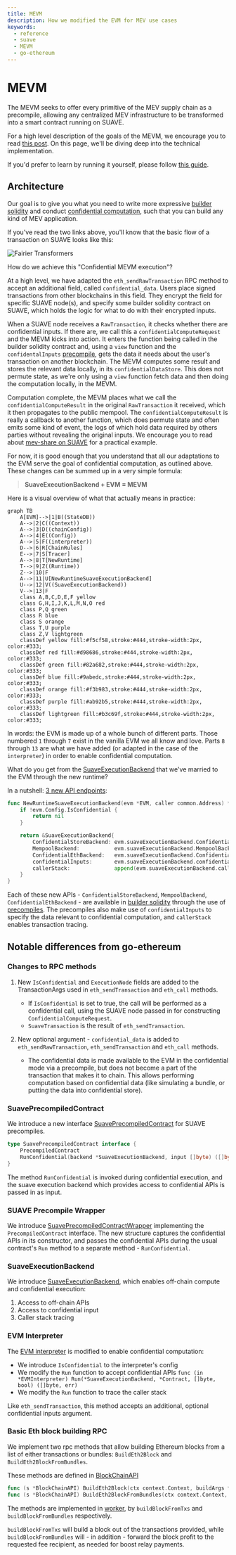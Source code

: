 ```yaml
---
title: MEVM
description: How we modified the EVM for MEV use cases
keywords:
  - reference
  - suave
  - MEVM
  - go-ethereum
---
```



# MEVM

The MEVM seeks to offer every primitive of the MEV supply chain as a precompile, allowing any centralized MEV infrastructure to be transformed into a smart contract running on SUAVE.

For a high level description of the goals of the MEVM, we encourage you to read [this post](https://writings.flashbots.net/mevm-suave-centauri-and-beyond). On this page, we'll be diving deep into the technical implementation.

If you'd prefer to learn by running it yourself, please follow [this guide](/how-to/run-suave).

## Architecture

Our goal is to give you what you need to write more expressive [builder solidity](/technical-details/builder-solidity/index) and conduct [confidential computation](/technical-details/confidential-computation/index), such that you can build any kind of MEV application.

If you've read the two links above, you'll know that the basic flow of a transaction on SUAVE looks like this:

<AlignItems horizontal="center" vertical="center" sideMargin={0}>
<div>
  <img alt="Fairier Transformers" src={require('/static/img/basic_flow_mevshare.png').default} />
</div>
</AlignItems>

How do we achieve this "Confidential MEVM execution"? 

At a high level, we have adapted the `eth_sendRawTransaction` RPC method to accept an additional field, called `confidential_data`. Users place signed transactions from other blockchains in this field. They encrypt the field for specific SUAVE node(s), and specify some builder solidity contract on SUAVE, which holds the logic for what to do with their encrypted inputs.

When a SUAVE node receives a `RawTransaction`, it checks whether there are confidential inputs. If there are, we call this a `confidentialComputeRequest` and the MEVM kicks into action. It enters the function being called in the builder solidity contract and, using a `view` function and the `confidentalInputs` [precompile](/technical-details/precompiles), gets the data it needs about the user's transaction on another blockchain. The MEVM computes some result and stores the relevant data locally, in its `confidentialDataStore`. This does not permute state, as we're only using a `view` function fetch data and then doing the computation locally, in the MEVM.

Computation complete, the MEVM places what we call the `confidentialComputeResult` in the original `RawTransaction` it received, which it then propagates to the public mempool. The `confidentialComputeResult` is really a callback to another function, which does permute state and often emits some kind of event, the logs of which hold data required by others parties without revealing the original inputs. We encourage you to read about [mev-share on SUAVE](/technical-details/builder-solidity/worked-examples/mev-share) for a practical example. 

For now, it is good enough that you understand that all our adaptations to the EVM serve the goal of confidential computation, as outlined above. These changes can be summed up in a very simple formula:

> **SuaveExecutionBackend + EVM = MEVM**

Here is a visual overview of what that actually means in practice:

```mermaid
graph TB
    A[EVM]-->|1|B((StateDB))
    A-->|2|C((Context))
    A-->|3|D((chainConfig))
    A-->|4|E((Config))
    A-->|5|F((interpreter))
    D-->|6|R[ChainRules]
    E-->|7|S[Tracer]
    A-->|8|T[NewRuntime]
    T-->|9|Z((Runtime))
    Z-->|10|F
    A-->|11|U[NewRuntimeSuaveExecutionBackend]
    U-->|12|V((SuaveExecutionBackend))
    V-->|13|F
    class A,B,C,D,E,F yellow
    class G,H,I,J,K,L,M,N,O red
    class P,Q green
    class R blue
    class S orange
    class T,U purple
    class Z,V lightgreen
    classDef yellow fill:#f5cf58,stroke:#444,stroke-width:2px, color:#333;
    classDef red fill:#d98686,stroke:#444,stroke-width:2px, color:#333;
    classDef green fill:#82a682,stroke:#444,stroke-width:2px, color:#333;
    classDef blue fill:#9abedc,stroke:#444,stroke-width:2px, color:#333;
    classDef orange fill:#f3b983,stroke:#444,stroke-width:2px, color:#333;
    classDef purple fill:#ab92b5,stroke:#444,stroke-width:2px, color:#333;
    classDef lightgreen fill:#b3c69f,stroke:#444,stroke-width:2px, color:#333;
```

In words: the EVM is made up of a whole bunch of different parts. Those numbered `1` through `7` exist in the vanilla EVM we all know and love. Parts `8` through `13` are what we have added (or adapted in the case of the `interpreter`) in order to enable confidential computation.

What do you get from the [SuaveExecutionBackend](https://github.com/flashbots/suave-geth/blob/main/core/vm/suave.go) that we've married to the EVM through the new runtime? 

In a nutshell: [3 new API endpoints](/technical-details/confidential-computation/apis):

```go
func NewRuntimeSuaveExecutionBackend(evm *EVM, caller common.Address) *SuaveExecutionBackend {
	if !evm.Config.IsConfidential {
		return nil
	}

	return &SuaveExecutionBackend{
		ConfidentialStoreBackend: evm.suaveExecutionBackend.ConfidentialStoreBackend,
		MempoolBackend:           evm.suaveExecutionBackend.MempoolBackend,
		ConfidentialEthBackend:   evm.suaveExecutionBackend.ConfidentialEthBackend,
		confidentialInputs:       evm.suaveExecutionBackend.confidentialInputs,
		callerStack:              append(evm.suaveExecutionBackend.callerStack, &caller),
	}
}
```

Each of these new APIs - `ConfidentialStoreBackend`, `MempoolBackend`, `ConfidentialEthBackend` - are available in [builder solidity](/technical-details/builder-solidity/index) through the use of [precompiles](/technical-details/precompiles). The precompiles also make use of `confidentialInputs` to specify the data relevant to confidential computation, and `callerStack` enables transaction tracing.

## Notable differences from go-ethereum

### Changes to RPC methods

1. New `IsConfidential` and `ExecutionNode` fields are added to the TransactionArgs used in `eth_sendTransaction` and `eth_call` methods.
    - If `IsConfidential` is set to true, the call will be performed as a confidential call, using the SUAVE node passed in for constructing `ConfidentialComputeRequest`.
    - `SuaveTransaction` is the result of `eth_sendTransaction`.

2. New optional argument - `confidential_data` is added to `eth_sendRawTransaction`, `eth_sendTransaction` and `eth_call` methods.
    - The confidential data is made available to the EVM in the confidential mode via a precompile, but does not become a part of the transaction that makes it to chain. This allows performing computation based on confidential data (like simulating a bundle, or putting the data into confidential store).

### SuavePrecompiledContract

We introduce a new interface [SuavePrecompiledContract](https://github.com/flashbots/suave-geth/blob/main/core/vm/contracts.go) for SUAVE precompiles.

```go
type SuavePrecompiledContract interface {
	PrecompiledContract
	RunConfidential(backend *SuaveExecutionBackend, input []byte) ([]byte, error)
}
```

The method `RunConfidential` is invoked during confidential execution, and the suave execution backend which provides access to confidential APIs is passed in as input.

### SUAVE Precompile Wrapper

We introduce [SuavePrecompiledContractWrapper](https://github.com/flashbots/suave-geth/blob/main/core/vm/suave.go) implementing the `PrecompiledContract` interface. The new structure captures the confidential APIs in its constructor, and passes the confidential APIs during the usual contract's `Run` method to a separate method - `RunConfidential`.

### SuaveExecutionBackend

We introduce [SuaveExecutionBackend](https://github.com/flashbots/suave-geth/blob/main/core/vm/suave.go), which enables off-chain compute and confidential execution:

1. Access to off-chain APIs
2. Access to confidential input
3. Caller stack tracing

### EVM Interpreter

The [EVM interpreter](https://github.com/flashbots/suave-geth/blob/main/core/vm/interpreter.go) is modified to enable confidential computation:

* We introduce `IsConfidential` to the interpreter's config
* We modify the `Run` function to accept confidential APIs `func (in *EVMInterpreter) Run(*SuaveExecutionBackend, *Contract, []byte, bool) ([]byte, err)`
* We modify the `Run` function to trace the caller stack

Like `eth_sendTransaction`, this method accepts an additional, optional confidential inputs argument.

### Basic Eth block building RPC

We implement two rpc methods that allow building Ethereum blocks from a list of either transactions or bundles: `BuildEth2Block` and `BuildEth2BlockFromBundles`.

These methods are defined in [BlockChainAPI](https://github.com/flashbots/suave-geth/blob/main/internal/ethapi/api.go)

```go
func (s *BlockChainAPI) BuildEth2Block(ctx context.Context, buildArgs *types.BuildBlockArgs, txs types.Transactions) (*engine.ExecutionPayloadEnvelope, error)
func (s *BlockChainAPI) BuildEth2BlockFromBundles(ctx context.Context, buildArgs *types.BuildBlockArgs, bundles []types.SBundle) (*engine.ExecutionPayloadEnvelope, error)

```

The methods are implemented in [worker](https://github.com/flashbots/suave-geth/blob/main/miner/worker.go), by `buildBlockFromTxs` and `buildBlockFromBundles` respectively.

`buildBlockFromTxs` will build a block out of the transactions provided, while `buildBlockFromBundles` will - in addition - forward the block profit to the requested fee recipient, as needed for boost relay payments.

